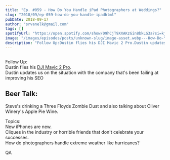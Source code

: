 ```yaml
---
title: "Ep. #059 - How Do You Handle iPad Photographers at Weddings?"
slug: "2018/09/ep-059-how-do-you-handle-ipadhtml"
pubDate: 2018-09-17
author: "srvanelk@gmail.com"
tags: []
spotifyUrl: "https://open.spotify.com/show/09hCjT9XXAKzGin8bkLG3a?si=kjRZvQ1JTb6Ov3HVzSSlWA"
image: "/images/episodes/posts/unknown-slug/image-asset.webp---How-Do-You-Handle-iPad-Photographers-at-Weddings-e2845t"
description: "Follow Up:Dustin flies his DJI Mavic 2 Pro.Dustin updates us on the situation with the company that's been failing at improving his SEO"
---
```


<figure>
  <img src="/images/episodes/posts/unknown-slug/image-asset.webp" alt="" />
</figure>

Follow Up:  
Dustin flies his [DJI Mavic 2 Pro](https://www.amazon.com/gp/product/B07GDC5X74/ref=as_li_tl?ie=UTF8&camp=1789&creative=9325&creativeASIN=B07GDC5X74&linkCode=as2&tag=stevenvanelk-20&linkId=8b9ecb191be2b3bbf54d198986e3bc4d).  
Dustin updates us on the situation with the company that's been failing at improving his SEO

## Beer Talk:  
Steve's drinking a Three Floyds Zombie Dust and also talking about Oliver Winery's Apple Pie Wine.

Topics:  
New iPhones are new.  
Cliques in the industry or horrible friends that don't celebrate your successes.  
How do photographers handle extreme weather like hurricanes?

QA